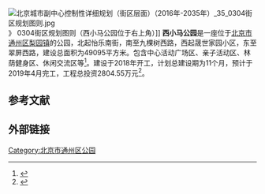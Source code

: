 {{coord|39.87903|116.63712|display=title}}
[[File:北京城市副中心控制性详细规划（街区层面）（2016年-2035年）_35_0304街区规划图则.jpg|thumb]]》 0304街区规划图则（西小马公园位于右上角）]]
'''西小马公园'''是一座位于[[北京市|北京市]][[通州区_(北京市)|通州区]][[梨园镇|梨园镇]]的公园，北起怡乐南街，南至九棵树西路，西起晟世家园小区，东至翠屏西路，建设总面积为49095平方米。包含中心活动广场区、亲子活动区、林荫健身区、休闲交流区等<ref>{{cite web |title=通州生态游憩带将建8条绿道 |url=http://www.bjwmb.gov.cn/zxgc/sskd/t20180518_866629.htm |accessdate=2020-11-17}}</ref>。建设于2018年开工，计划总建设期为11个月，预计于2019年4月完工，工程总投资2804.55万元<ref>{{cite web |author1=北京中环博宏环境资源科技有限公司 |title=西小马公园建设工程环境影响报告表全本公示 |url=http://www.borhome.com/Gongshi/1277717/}}</ref>。

==参考文献==
{{reflist}}

==外部链接==

{{北京城市副中心|state = collapsed}}
[[Category:北京市通州区公园|Category:北京市通州区公园]]